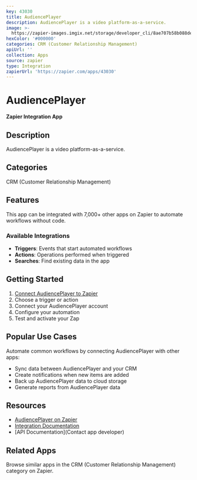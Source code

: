 ```yaml
---
key: 43030
title: AudiencePlayer
description: AudiencePlayer is a video platform-as-a-service.
image: >-
  https://zapier-images.imgix.net/storage/developer_cli/8ae707b58b088de045f0826c8973e3df.png?auto=format%2Ccompress&ixlib=python-3.0.0&q=50
hexColor: '#000000'
categories: CRM (Customer Relationship Management)
apiUrl: ''
collection: Apps
source: zapier
type: Integration
zapierUrl: 'https://zapier.com/apps/43030'
---
```

# AudiencePlayer

**Zapier Integration App**

## Description

AudiencePlayer is a video platform-as-a-service.

## Categories

CRM (Customer Relationship Management)

## Features

This app can be integrated with 7,000+ other apps on Zapier to automate workflows without code.

### Available Integrations

- **Triggers**: Events that start automated workflows
- **Actions**: Operations performed when triggered
- **Searches**: Find existing data in the app

## Getting Started

1. [Connect AudiencePlayer to Zapier](https://zapier.com/apps/43030)
2. Choose a trigger or action
3. Connect your AudiencePlayer account
4. Configure your automation
5. Test and activate your Zap

## Popular Use Cases

Automate common workflows by connecting AudiencePlayer with other apps:

- Sync data between AudiencePlayer and your CRM
- Create notifications when new items are added
- Back up AudiencePlayer data to cloud storage
- Generate reports from AudiencePlayer data

## Resources

- [AudiencePlayer on Zapier](https://zapier.com/apps/43030)
- [Integration Documentation](https://zapier.com/apps/43030/integrations)
- [API Documentation](Contact app developer)

## Related Apps

Browse similar apps in the CRM (Customer Relationship Management) category on Zapier.
